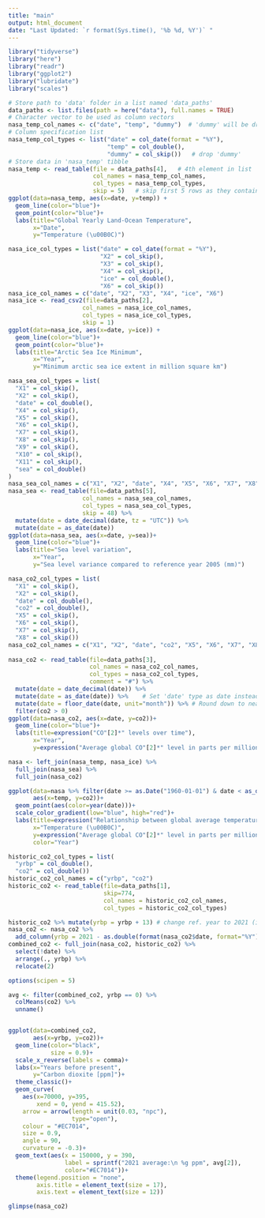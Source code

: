 ---
title: "main"
output: html_document
date: "Last Updated: `r format(Sys.time(), '%b %d, %Y')` " 
---

```{r Dependency Imports, eval=TRUE, echo=FALSE, message=FALSE, include=FALSE}
library("tidyverse")
library("here")
library("readr")
library("ggplot2")
library("lubridate")
library("scales")
```

```{r Question 1) a.}
# Store path to 'data' folder in a list named 'data_paths'
data_paths <- list.files(path = here("data"), full.names = TRUE)
# Character vector to be used as column vectors
nasa_temp_col_names <- c("date", "temp", "dummy")  # 'dummy' will be dropped
# Column specification list
nasa_temp_col_types <- list("date" = col_date(format = "%Y"),
                            "temp" = col_double(),
                            "dummy" = col_skip())   # drop 'dummy'
# Store data in 'nasa_temp' tibble
nasa_temp <- read_table(file = data_paths[4],   # 4th element in list
                        col_names = nasa_temp_col_names,
                        col_types = nasa_temp_col_types,
                        skip = 5)   # skip first 5 rows as they contain no data
ggplot(data=nasa_temp, aes(x=date, y=temp)) +
  geom_line(color="blue")+
  geom_point(color="blue")+
  labs(title="Global Yearly Land-Ocean Temperature",
       x="Date",
       y="Temperature (\u00B0C)")
```

```{r Question 1) b., message=FALSE}
nasa_ice_col_types = list("date" = col_date(format = "%Y"),
                          "X2" = col_skip(),
                          "X3" = col_skip(),
                          "X4" = col_skip(),
                          "ice" = col_double(),
                          "X6" = col_skip())
nasa_ice_col_names = c("date", "X2", "X3", "X4", "ice", "X6")
nasa_ice <- read_csv2(file=data_paths[2],
                     col_names = nasa_ice_col_names,
                     col_types = nasa_ice_col_types,
                     skip = 1)
ggplot(data=nasa_ice, aes(x=date, y=ice)) +
  geom_line(color="blue")+
  geom_point(color="blue")+
  labs(title="Arctic Sea Ice Minimum",
       x="Year",
       y="Minimum arctic sea ice extent in million square km")
```

``` {r Question 1) c.}
nasa_sea_col_types = list(
  "X1" = col_skip(),
  "X2" = col_skip(),
  "date" = col_double(),
  "X4" = col_skip(),
  "X5" = col_skip(),
  "X6" = col_skip(),
  "X7" = col_skip(),
  "X8" = col_skip(),
  "X9" = col_skip(),
  "X10" = col_skip(),
  "X11" = col_skip(),
  "sea" = col_double()
)
nasa_sea_col_names = c("X1", "X2", "date", "X4", "X5", "X6", "X7", "X8", "X9", "X10", "X11", "sea")
nasa_sea <- read_table(file=data_paths[5],
                     col_names = nasa_sea_col_names,
                     col_types = nasa_sea_col_types,
                     skip = 48) %>% 
  mutate(date = date_decimal(date, tz = "UTC")) %>% 
  mutate(date = as_date(date))
ggplot(data=nasa_sea, aes(x=date, y=sea))+
  geom_line(color="blue")+
  labs(title="Sea level variation",
       x="Year",
       y="Sea level variance compared to reference year 2005 (mm)")
```

``` {r Question 1) d.}
nasa_co2_col_types = list(
  "X1" = col_skip(),
  "X2" = col_skip(),
  "date" = col_double(),
  "co2" = col_double(),
  "X5" = col_skip(),
  "X6" = col_skip(),
  "X7" = col_skip(),
  "X8" = col_skip())
nasa_co2_col_names = c("X1", "X2", "date", "co2", "X5", "X6", "X7", "X8")
  
nasa_co2 <- read_table(file=data_paths[3],
                       col_names = nasa_co2_col_names,
                       col_types = nasa_co2_col_types,
                       comment = "#") %>% 
  mutate(date = date_decimal(date)) %>%
  mutate(date = as_date(date)) %>%    # Set 'date' type as date instead of datetime
  mutate(date = floor_date(date, unit="month")) %>% # Round down to nearest unit
  filter(co2 > 0)
ggplot(data=nasa_co2, aes(x=date, y=co2))+
  geom_line(color="blue")+
  labs(title=expression("CO"[2]*" levels over time"),
       x="Year",
       y=expression("Average global CO"[2]*" level in parts per million (ppm)"))
```

```{r Question 1) e., message=FALSE, include=FALSE}
nasa <- left_join(nasa_temp, nasa_ice) %>% 
  full_join(nasa_sea) %>% 
  full_join(nasa_co2)
```

```{r Question 1) f., warning=FALSE}
ggplot(data=nasa %>% filter(date >= as.Date("1960-01-01") & date < as_date("2021-01-01")),
       aes(x=temp, y=co2))+
  geom_point(aes(color=year(date)))+
  scale_color_gradient(low="blue", high="red")+
  labs(title=expression("Relationship between global average temperature and CO"[2]*" levels"),
       x="Temperature (\u00B0C)",
       y=expression("Average global CO"[2]*" level in parts per million (ppm)"),
       color="Year")
```

``` {r Question 2) a.}
historic_co2_col_types = list(
  "yrbp" = col_double(),
  "co2" = col_double())
historic_co2_col_names = c("yrbp", "co2")
historic_co2 <- read_table(file=data_paths[1],
                           skip=774,
                           col_names = historic_co2_col_names,
                           col_types = historic_co2_col_types) 
```

```{r Question 2) b., message=FALSE, include=FALSE}
historic_co2 %>% mutate(yrbp = yrbp + 13) # change ref. year to 2021 (i.e. add 13)
nasa_co2 <- nasa_co2 %>%
  add_column(yrbp = 2021 - as.double(format(nasa_co2$date, format="%Y")))
combined_co2 <- full_join(nasa_co2, historic_co2) %>%
  select(!date) %>% 
  arrange(., yrbp) %>% 
  relocate(2)
```

``` {r Question 3) c.}
options(scipen = 5)

avg <- filter(combined_co2, yrbp == 0) %>% 
  colMeans(co2) %>% 
  unname()


ggplot(data=combined_co2,
       aes(x=yrbp, y=co2))+
  geom_line(color="black",
            size = 0.9)+
  scale_x_reverse(labels = comma)+
  labs(x="Years before present",
       y="Carbon dioxite [ppm]")+
  theme_classic()+
  geom_curve(
    aes(x=70000, y=395,
        xend = 0, yend = 415.52),
    arrow = arrow(length = unit(0.03, "npc"),
                  type="open"),
    colour = "#EC7014",
    size = 0.9,
    angle = 90,
    curvature = -0.3)+
  geom_text(aes(x = 150000, y = 390,
                label = sprintf("2021 average:\n %g ppm", avg[2]),
                color="#EC7014"))+
  theme(legend.position = "none",
        axis.title = element_text(size = 17),
        axis.text = element_text(size = 12))
```

``` {r}
glimpse(nasa_co2)
```